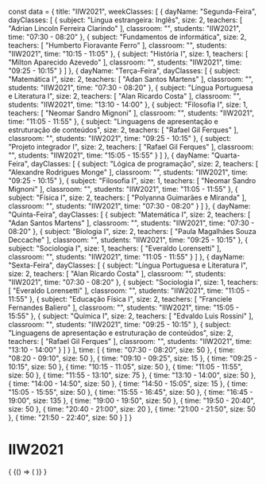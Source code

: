 const data = {
  title: "IIW2021",
  weekClasses: [
    {
      dayName: "Segunda-Feira",
      dayClasses: [
        {
          subject: "Lingua estrangeira: Inglês",
          size: 2,
          teachers: [
            "Adrian Lincoln Ferreira Clarindo"
          ],
          classroom: "",
          students: "IIW2021",
          time: "07:30 - 08:20"
        },
        {
          subject: "Fundamentos de informática",
          size: 2,
          teachers: [
            "Humberto Fioravante Ferro"
          ],
          classroom: "",
          students: "IIW2021",
          time: "10:15 - 11:05"
        },
        {
          subject: "História I",
          size: 1,
          teachers: [
            "Milton Aparecido Azevedo"
          ],
          classroom: "",
          students: "IIW2021",
          time: "09:25 - 10:15"
        }
      ]
    },
    {
      dayName: "Terça-Feira",
      dayClasses: [
        {
          subject: "Matemática I",
          size: 2,
          teachers: [
            "Adan Santos Martens"
          ],
          classroom: "",
          students: "IIW2021",
          time: "07:30 - 08:20"
        },
        {
          subject: "Língua Portuguesa e Literatura I",
          size: 2,
          teachers: [
            "Alan Ricardo Costa"
          ],
          classroom: "",
          students: "IIW2021",
          time: "13:10 - 14:00"
        },
        {
          subject: "Filosofia I",
          size: 1,
          teachers: [
            "Neomar Sandro Mignoni"
          ],
          classroom: "",
          students: "IIW2021",
          time: "11:05 - 11:55"
        },
        {
          subject: "Linguagens de apresentação e estruturação de conteúdos",
          size: 2,
          teachers: [
            "Rafael Gil Ferques"
          ],
          classroom: "",
          students: "IIW2021",
          time: "09:25 - 10:15"
        },
        {
          subject: "Projeto integrador I",
          size: 2,
          teachers: [
            "Rafael Gil Ferques"
          ],
          classroom: "",
          students: "IIW2021",
          time: "15:05 - 15:55"
        }
      ]
    },
    {
      dayName: "Quarta-Feira",
      dayClasses: [
        {
          subject: "Lógica de programação",
          size: 2,
          teachers: [
            "Alexandre Rodrigues Monge"
          ],
          classroom: "",
          students: "IIW2021",
          time: "09:25 - 10:15"
        },
        {
          subject: "Filosofia I",
          size: 1,
          teachers: [
            "Neomar Sandro Mignoni"
          ],
          classroom: "",
          students: "IIW2021",
          time: "11:05 - 11:55"
        },
        {
          subject: "Física I",
          size: 2,
          teachers: [
            "Polyanna Guimarães e Miranda"
          ],
          classroom: "",
          students: "IIW2021",
          time: "07:30 - 08:20"
        }
      ]
    },
    {
      dayName: "Quinta-Feira",
      dayClasses: [
        {
          subject: "Matemática I",
          size: 2,
          teachers: [
            "Adan Santos Martens"
          ],
          classroom: "",
          students: "IIW2021",
          time: "07:30 - 08:20"
        },
        {
          subject: "Biologia I",
          size: 2,
          teachers: [
            "Paula Magalhães Souza Deccache"
          ],
          classroom: "",
          students: "IIW2021",
          time: "09:25 - 10:15"
        },
        {
          subject: "Sociologia I",
          size: 1,
          teachers: [
            "Everaldo Lorensetti"
          ],
          classroom: "",
          students: "IIW2021",
          time: "11:05 - 11:55"
        }
      ]
    },
    {
      dayName: "Sexta-Feira",
      dayClasses: [
        {
          subject: "Língua Portuguesa e Literatura I",
          size: 2,
          teachers: [
            "Alan Ricardo Costa"
          ],
          classroom: "",
          students: "IIW2021",
          time: "07:30 - 08:20"
        },
        {
          subject: "Sociologia I",
          size: 1,
          teachers: [
            "Everaldo Lorensetti"
          ],
          classroom: "",
          students: "IIW2021",
          time: "11:05 - 11:55"
        },
        {
          subject: "Educação Física I",
          size: 2,
          teachers: [
            "Franciele Fernandes Baliero"
          ],
          classroom: "",
          students: "IIW2021",
          time: "15:05 - 15:55"
        },
        {
          subject: "Química I",
          size: 2,
          teachers: [
            "Edvaldo Luis Rossini"
          ],
          classroom: "",
          students: "IIW2021",
          time: "09:25 - 10:15"
        },
        {
          subject: "Linguagens de apresentação e estruturação de conteúdos",
          size: 2,
          teachers: [
            "Rafael Gil Ferques"
          ],
          classroom: "",
          students: "IIW2021",
          time: "13:10 - 14:00"
        }
      ]
    }
  ],
  time: [
    {
      time: "07:30 - 08:20",
      size: 50
    },
    {
      time: "08:20 - 09:10",
      size: 50
    },
    {
      time: "09:10 - 09:25",
      size: 15
    },
    {
      time: "09:25 - 10:15",
      size: 50
    },
    {
      time: "10:15 - 11:05",
      size: 50
    },
    {
      time: "11:05 - 11:55",
      size: 50
    },
    {
      time: "11:55 - 13:10",
      size: 75
    },
    {
      time: "13:10 - 14:00",
      size: 50
    },
    {
      time: "14:00 - 14:50",
      size: 50
    },
    {
      time: "14:50 - 15:05",
      size: 15
    },
    {
      time: "15:05 - 15:55",
      size: 50
    },
    {
      time: "15:55 - 16:45",
      size: 50
    },
    {
      time: "16:45 - 19:00",
      size: 135
    },
    {
      time: "19:00 - 19:50",
      size: 50
    },
    {
      time: "19:50 - 20:40",
      size: 50
    },
    {
      time: "20:40 - 21:00",
      size: 20
    },
    {
      time: "21:00 - 21:50",
      size: 50
    },
    {
      time: "21:50 - 22:40",
      size: 50
    }
  ]
}

# IIW2021

<div>
  {
    <BrowserOnly>
      {() => (
        <Grid
          title={data.title}
          weekClasses={data.weekClasses}
          time={data.time}
        />
      )}
    </BrowserOnly>
  }
</div>
